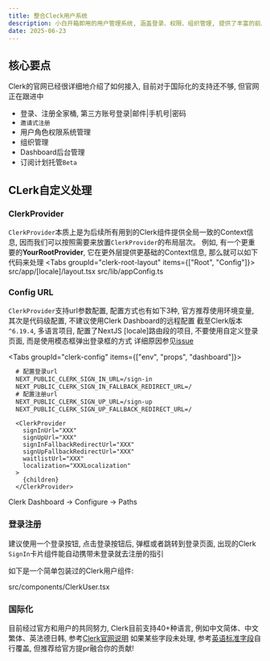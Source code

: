 ```yaml
---
title: 整合Cleck用户系统
description: 小白开箱即用的用户管理系统, 涵盖登录、权限、组织管理, 提供了丰富的前后端组件
date: 2025-06-23
---
```



## 核心要点
<Callout title="阅读官网说明书" type="warn">
  Clerk的官网已经很详细地介绍了如何接入, 目前对于国际化的支持还不够, 但官网正在跟进中
</Callout>

- 登录、注册全家桶, 第三方账号登录|邮件|手机号|密码
- `邀请式注册`
- 用户角色权限系统管理
- 组织管理
- Dashboard后台管理
- 订阅计划托管`Beta`

## CLerk自定义处理

### ClerkProvider

`ClerkProvider`本质上是为后续所有用到的Clerk组件提供全局一致的Context信息, 因而我们可以按照需要来放置`ClerkProvider`的布局层次。
例如, 有一个更重要的**YourRootProvider**, 它在更外层提供更基础的Context信息, 那么就可以如下代码来处理
<Tabs groupId="clerk-root-layout" items={["Root", "Config"]}>
  <Tab value="Root">
    <include cwd lang="tsx" meta='title="layout.tsx"'>
      src/app/[locale]/layout.tsx
    </include>
  </Tab>
  <Tab value="Config">
    <include cwd lang="ts" meta='title="appConfig.ts"'>
      src/lib/appConfig.ts
    </include>
  </Tab>
</Tabs>

### Config URL
`ClerkProvider`支持url参数配置, 配置方式也有如下3种, 官方推荐使用环境变量, 其次是代码级配置, 不建议使用Clerk Dashboard的远程配置
<Callout title="Clerk动态Locale问题" type="error">
  截至Clerk版本`^6.19.4`, 多语言项目, 配置了NextJS [locale]路由段的项目, 不要使用自定义登录页面, 而是使用模态框弹出登录框的方式
  详细原因参见[issue](https://github.com/clerk/javascript/issues/5935)
</Callout>

<Tabs groupId="clerk-config" items={["env", "props", "dashboard"]}>
  ```txt title=".env.local" tab="env"
    # 配置登录url
    NEXT_PUBLIC_CLERK_SIGN_IN_URL=/sign-in
    NEXT_PUBLIC_CLERK_SIGN_IN_FALLBACK_REDIRECT_URL=/
    # 配置注册url
    NEXT_PUBLIC_CLERK_SIGN_UP_URL=/sign-up
    NEXT_PUBLIC_CLERK_SIGN_UP_FALLBACK_REDIRECT_URL=/
  ```
  ```tsx title="ClerkProvider.props" tab="props"
    <ClerkProvider
      signInUrl="XXX"
      signUpUrl="XXX"
      signInFallbackRedirectUrl="XXX"
      signUpFallbackRedirectUrl="XXX"
      waitlistUrl="XXX"
      localization="XXXLocalization"
    >
      {children}
    </ClerkProvider>
  ```
  <Tab value="dashboard">
    Clerk Dashboard -> Configure -> Paths
  </Tab>
</Tabs>

### 登录注册
建议使用一个登录按钮, 点击登录按钮后, 弹框或者跳转到登录页面, 出现的Clerk `SignIn`卡片组件能自动携带未登录就去注册的指引

如下是一个简单包装过的Clerk用户组件:

<include cwd lang="tsx" meta='title="ClerkUser.tsx"'>
  src/components/ClerkUser.tsx
</include>


### 国际化
目前经过官方和用户的共同努力, Clerk目前支持40+种语言, 例如中文简体、中文繁体、英法德日韩, 参考[Clerk官网说明](https://clerk.com/docs/customization/localization)
如果某些字段未处理, 参考[英语标准字段](https://github.com/clerk/javascript/blob/main/packages/localizations/src/en-US.ts#L492)自行覆盖, 但推荐给官方提pr融合你的贡献!
